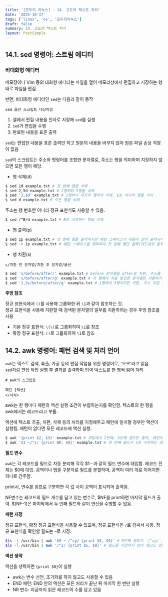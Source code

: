 ```yaml
---
title: '[모두의 리눅스] - 14. 고도의 텍스트 처리'
date: '2025-10-17'
tags: ['linux', 'os', '모두의리눅스']
draft: false
summary: 14. 고도의 텍스트 처리
layout: PostSimple
---
```


## 14.1. sed 명령어: 스트림 에디터

### 비대화형 에디터

메모장이나 Vim 등의 대화형 에디터는 파일을 열어 메모리상에서 편집하고 저장하는 형태로 파일을 편집

반면, 비대화형 에디터인 `sed`는 다음과 같이 동작

`sed 옵션 스크립트 대상파일`

1. 셸에서 편집 내용을 인자로 지정해 `sed`를 실행
2. `sed`가 편집을 수행
3. 완료된 내용을 표준 출력

`sed`는 편집한 내용을 표준 출력만 하고 원본의 내용을 바꾸지 않아 원본 파일 손상 걱정이 없음

`sed`의 스크립트는 주소와 명령어를 조합한 문자열로, 주소는 행을 의미하며 지정하지 않으면 모든 행이 해당.

- 행 삭제(d)

```bash
$ sed 1d example.txt # 첫 번째 행을 삭제
$ sed 2,5d example.txt # 2행부터 5행을 삭제
$ sed '3,$d' example.txt # 3행부터 마지막 행까지 삭제, $는 마지막 행을 의미
$ sed d example.txt # 모든 행을 삭제
```

주소는 행 번호뿐 아니라 정규 표현식도 사용할 수 있음.

```bash
$ sed /^B/d example.txt # B로 시작하는 행을 삭제
```

- 행 출력(p)

```bash
$ sed 1p example.txt # 첫 번째 행을 출력하지만 패턴 스페이스의 내용이 같이 출력되어 모든 내용이 출력
$ sed -n 1p example.txt # 패턴 스페이스를 제외하여 첫 번째 행만 출력(의도대로 동작)

```

- 행 치환(s)

`s/치환 전 문자열/치환 후 문자열/옵션`

```bash
$ sed 's/before/after/' example.txt # before 문자열을 after로 치환, 주소를 생략해 모든 행에 적용
$ sed 's/before/after/g' example.txt # 각 행에서 처음 발견한 문자열만 치환하기 때문에 모든 문자열을 치환하려면 g 옵션 지정
$ sed '1,3s/before/after/g' example.txt # 1행에서 3행까지만 치환, 주소 지정 가능
```

**후방 참조**

정규 표현식에서 `()`를 사용해 그룹화한 뒤 `\1`과 같이 참조하는 것.  
정규 표현식을 사용해 치환할 때 검색된 문자열의 일부를 치환하려는 경우 후방 참조를 사용

- 기본 정규 표현식: `\(\)`로 그룹화하여 `\1`로 참조
- 확장 정규 표현식: `()`로 그룹화하여 `\1`로 참조

## 14.2. awk 명령어: 패턴 검색 및 처리 언어

`awk`는 텍스트 검색, 추출, 가공 등의 편집 작업을 위한 명령어로, '오크'라고 읽음.  
`sed`처럼 편집 작업 실행 후 결과를 출력하며 입력 텍스트를 한 행씩 읽어 처리

```
# awk의 스크립트

패턴 {액션}
</서식>
```

awk는 한 행마다 패턴의 액션 실행 조건이 부합하는지를 확인함. 텍스트의 한 행을 awk에서는 레코드라고 부름.

액션에 텍스트 추출, 치환, 삭제 등의 처리를 지정해두고 패턴에 일치할 경우만 액션이 실행됨. 패턴이 없다면 모든 레코드에 액션 실행.

```bash
$ awk '{print $2, $3}' example.txt # 파일에서 2번째, 3번째 필드만 출력, 패턴이 생략되어 모든 행에 액션이 실행
$ awk '$1 ~/^s/ {print NR, $0}' example.txt # 첫 번쨰 필드가 s로 시작하는 레코드만 추출해 행 번호와 함께 출력
```

**필드 변수**

`awk`는 각 레코드를 필드로 자동 분리해 각각 $1···과 같이 필드 변수에 대입함. 레코드 전체는 $0에 대입. 공백이나 탭을 구분자로 필드를 분할하며, 공백이 여러 개로 이어지면 하나로 간주함.

print시, 변수를 쉼표로 구분하면 각 값 사이 공백이 표시되어 출력됨.

NF변수는 레코드의 필드 개수를 담고 있는 변수로, $NF를 print하면 마지막 필드가 출력. $(NF-1)은 마지막에서 두 번째 필드와 같이 연산을 수행할 수 있음.

**패턴 지정**

정규 표현식, 확장 정규 표현식을 사용할 수 있으며, 정규 표현식은 `/`로 감싸서 사용. 정규 표현식을 확인할 필드는 `~`로 지정.

```bash
$ls -l /usr/bin | awk '$9 ~ /^cp/ {print $5, $9}' # 9번째 필드가 `/^cp/`, cp로 시작하는지 확인.
$ls -l /usr/bin | awk '/^I/ {print $5, $9}' # 필드를 지정하지 않아 레코드 전체가 정규 표현식에 해당하는지 확인.
```

**액션 생략**

액션을 생략하면 `{print $0}`이 실행

- awk는 변수 선언, 초기화를 하지 않고도 사용할 수 있음
- END 패턴: END 안의 액션은 모든 처리가 끝난 뒤 마지막 한 번만 실행
- NR 변수: 지금까지 읽은 레코드의 수를 담고 있음
